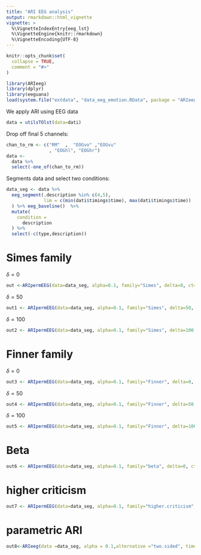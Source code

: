 ```yaml
---
title: "ARI EEG analysis"
output: rmarkdown::html_vignette
vignette: >
  %\VignetteIndexEntry{eeg_lst}
  %\VignetteEngine{knitr::rmarkdown}
  %\VignetteEncoding{UTF-8}
---
```


```r
knitr::opts_chunk$set(
  collapse = TRUE,
  comment = "#>"
)
```

```r
library(ARIeeg)
library(dplyr)
library(eeguana)
load(system.file("extdata", "data_eeg_emotion.RData", package = "ARIeeg"))
```

We apply ARI using EEG data

```r
data = utilsTOlst(data=dati)
```

Drop off final 5 channels: 

```r
chan_to_rm <- c("RM"  ,  "EOGvo" ,"EOGvu"
                , "EOGhl", "EOGhr")
data <- 
  data %>%
  select(-one_of(chan_to_rm))
```

Segments data and select two conditions:

```r
data_seg <- data %>%
  eeg_segment(.description %in% c(4,5),
              lim = c(min(dati$timings$time), max(dati$timings$time))
  ) %>% eeg_baseline()  %>%
  mutate(
    condition =
      description
  ) %>%
  select(-c(type,description))
```

# Simes family

$\delta = 0$

```r
out <-ARIpermEEG(data=data_seg, alpha=0.1, family="Simes", delta=0, ct=c(0,1), alternative = "two.sided", timeS = c(100:400), dist = 53, formula = signal ~ condition + Error(.subj/(condition)), variable = c(".subj", "condition"), B = 5000, eff = "condition")
```

$\delta = 50$

```r
out1 <- ARIpermEEG(data=data_seg, alpha=0.1, family="Simes", delta=50, ct=c(0,1), alternative = "two.sided", timeS = c(100:500), dist = 53, formula = signal ~ condition + Error(.subj/(condition)), variable = c(".subj", "condition"), B = 5000, eff = "condition")
```

$\delta = 100$

```r
out2 <- ARIpermEEG(data=data_seg, alpha=0.1, family="Simes", delta=100, ct=c(0,1), alternative = "two.sided", timeS = c(100:500), dist = 53, formula = signal ~ condition + Error(.subj/(condition)), variable = c(".subj", "condition"), B = 5000, eff = "condition")
```

# Finner family

$\delta = 0$

```r
out3 <- ARIpermEEG(data=data_seg, alpha=0.1, family="Finner", delta=0, ct=c(0,1), alternative = "two.sided", timeS = c(100:500), dist = 53, formula = signal ~ condition + Error(.subj/(condition)), variable = c(".subj", "condition"), B = 5000, eff = "condition")
```

$\delta = 50$

```r
out4 <- ARIpermEEG(data=data_seg, alpha=0.1, family="Finner", delta=50, ct=c(0,1), alternative = "two.sided", timeS = c(100:500), dist = 53, formula = signal ~ condition + Error(.subj/(condition)), variable = c(".subj", "condition"), B = 5000, eff = "condition")
```

$\delta = 100$

```r
out5 <- ARIpermEEG(data=data_seg, alpha=0.1, family="Finner", delta=100, ct=c(0,1), alternative = "two.sided", timeS = c(100:500), dist = 53, formula = signal ~ condition + Error(.subj/(condition)), variable = c(".subj", "condition"), B = 5000, eff = "condition")
```

# Beta 

```r
out6 <- ARIpermEEG(data=data_seg, alpha=0.1, family="beta", delta=0, ct=c(0,1), alternative = "two.sided", timeS = c(100:500), dist = 53, formula = signal ~ condition + Error(.subj/(condition)), variable = c(".subj", "condition"), B = 5000, eff = "condition")
```

# higher criticism 

```r
out7 <- ARIpermEEG(data=data_seg, alpha=0.1, family="higher.criticism", delta=0, ct=c(0,1), alternative = "two.sided", timeS = c(100:500), dist = 53, formula = signal ~ condition + Error(.subj/(condition)), variable = c(".subj", "condition"), B = 5000, eff = "condition")
```

# parametric ARI

```r
out8<-ARIeeg(data =data_seg, alpha = 0.1,alternative ="two.sided", timeS = c(100:500),dist = 53,formula = signal ~ condition + Error(.subj/(condition)), variable = c(".subj", "condition"), B = 5000, eff = "condition")
  
```




